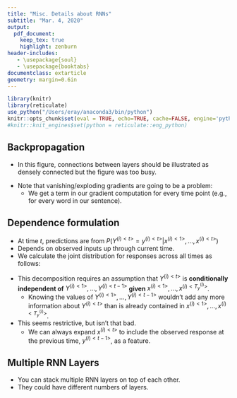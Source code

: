 ```yaml
---
title: "Misc. Details about RNNs"
subtitle: "Mar. 4, 2020"
output:
  pdf_document:
    keep_tex: true
    highlight: zenburn
header-includes:
   - \usepackage{soul}
   - \usepackage{booktabs}
documentclass: extarticle
geometry: margin=0.6in
---
```


```r
library(knitr)
library(reticulate)
use_python("/Users/eray/anaconda3/bin/python")
knitr::opts_chunk$set(eval = TRUE, echo=TRUE, cache=FALSE, engine='python')
#knitr::knit_engines$set(python = reticulate::eng_python)
```

## Backpropagation

 * In this figure, connections between layers should be illustrated as densely connected but the figure was too busy.

\includegraphics{rnn_backprop.pdf}

 * Note that vanishing/exploding gradients are going to be a problem:
    * We get a term in our gradient computation for every time point (e.g., for every word in our sentence).

\newpage

## Dependence formulation

 * At time $t$, predictions are from $P(Y^{(i)<t>} = y^{(i)<t>} | x^{(i)<1>}, \ldots, x^{(i)<t>})$
 * Depends on observed inputs up through current time.
 * We calculate the joint distribution for responses across all times as follows:

\begin{align*}
&P(Y^{(i)<1>} = y^{(i)<1>}, \ldots, Y^{(i)<T_y^{(i)}>} = y^{(i)<T_y^{(i)}>} | x^{(i)<1>}, \ldots, x^{(i)<T_x^{(i)}>}) \\
&\qquad = P(Y^{(i)<1>} = y^{(i)<1>} | x^{(i)<1>}) \times P(Y^{(i)<2>} = y^{(i)<2>} | x^{(i)<1>}, x^{(i)<2>}) \\
&\qquad \qquad \times \cdots \times P(Y^{(i)<T_y^{(i)}>} = y^{(i)<T_y^{(i)}>} | x^{(i)<1>}, \ldots, x^{(i)<T_y^{(i)}>})
\end{align*}

 * This decomposition requires an assumption that $Y^{(i)<t>}$ is **conditionally independent of** $Y^{(i)<1>}, \ldots, Y^{(i)<t-1>}$ **given** $x^{(i)<1>}, \ldots, x^{(i)<T_y^{(i)}>}$.
    * Knowing the values of $Y^{(i)<1>}, \ldots, Y^{(i)<t-1>}$ wouldn't add any more information about $Y^{(i)<t>}$ than is already contained in $x^{(i)<1>}, \ldots, x^{(i)<T_y^{(i)}>}$.
 * This seems restrictive, but isn't that bad.
    * We can always expand $x^{(i)<t>}$ to include the observed response at the previous time, $y^{(i)<t-1>}$, as a feature.

## Multiple RNN Layers

 * You can stack multiple RNN layers on top of each other.
 * They could have different numbers of layers.

\includegraphics{rnn_multilayer.pdf}
